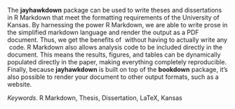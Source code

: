 The **jayhawkdown** package can be used to write theses and dissertations in R Markdown that meet the formatting requirements of the University of Kansas. By harnessing the power R Markdown, we are able to write prose in the simplified markdown language and render the output as a PDF document. Thus, we get the benefits of \LaTeX\ without having to actually write any \LaTeX\ code. R Markdown also allows analysis code to be included directly in the document. This means the results, figures, and tables can be dynamically populated directly in the paper, making everything completely reproducible. Finally, because **jayhawkdown** is built on top of the **bookdown** package, it's also possible to render your document to other output formats, such as a website.

*Keywords*. R Markdown, Thesis, Dissertation, LaTeX, Kansas
